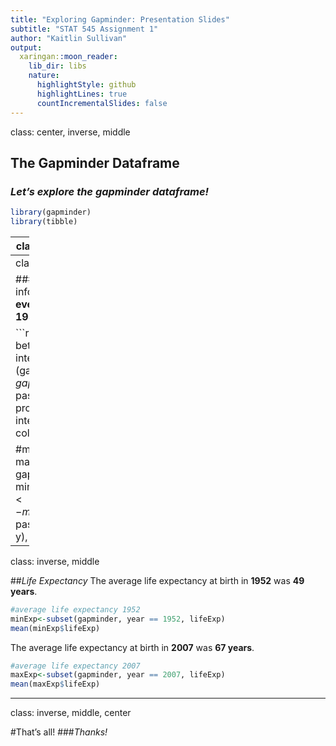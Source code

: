 ```yaml
---
title: "Exploring Gapminder: Presentation Slides"
subtitle: "STAT 545 Assignment 1"
author: "Kaitlin Sullivan"
output:
  xaringan::moon_reader:
    lib_dir: libs
    nature:
      highlightStyle: github
      highlightLines: true
      countIncrementalSlides: false
---
```

class: center, inverse, middle

## The Gapminder Dataframe

### *Let's explore the gapminder dataframe!*




```r
library(gapminder)
library(tibble)
```
---
class: inverse, middle

The gapminder dataframe contains __6 columns__ with information about __life expectancies, population,__ and __GDP percapita__ in various countries.

```r
#number of columns in the gapminder dataframe
ncol(gapminder)

#names of columns in the gapminder dataframe
nm<-names(gapminder)
paste(nm, collapse= ", ")

```
---
class: inverse, middle

 ### There is information provided __every 5 years__, from __1952-2007__.

```r
#interval of years between datapoints
interval<-(gapminder$year[2]-gapminder$year[1])
paste(c('data provided every', interval, 'years'), collapse = " ")

#minimum and maximum year in gapminder dataset
x<-min(gapminder$year)
y<-max(gapminder$year)
paste(c('from', x,'to', y), collapse = " ")
```
---
class: inverse, middle

##*Life Expectancy*
 The average life expectancy at birth in __1952__ was __49 years__.
 
```r
#average life expectancy 1952
minExp<-subset(gapminder, year == 1952, lifeExp)
mean(minExp$lifeExp)
```

The average life expectancy at birth in __2007__ was __67 years__.

```r
#average life expectancy 2007
maxExp<-subset(gapminder, year == 2007, lifeExp)
mean(maxExp$lifeExp)
```
---
class: inverse, middle, center

#That's all!
###_Thanks!_
